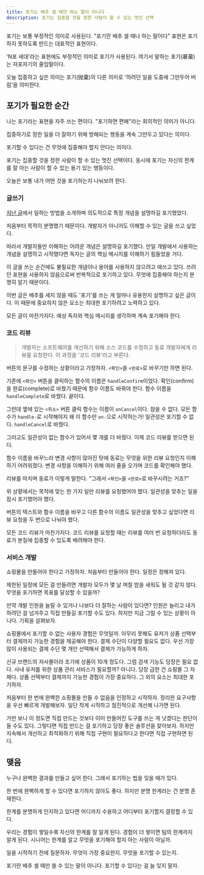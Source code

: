```yaml
---
title: 포기는 배추 셀 때만 하는 말이 아니다
description: 포기는 집중할 것을 정한 사람이 할 수 있는 멋진 선택
---
```


포기는 보통 부정적인 의미로 사용된다. "포기란 배추 셀 때나 하는 말이다" 표현은 포기하지 못하도록 만드는 대표적인 표현이다.

'N포 세대'라는 표현에도 부정적인 의미로 포기가 사용된다. 여기서 말하는 포기(暴棄)는 자포자기의 줄임말이다.

오늘 집중하고 싶은 의미는 포기(抛棄)의 다른 의미로 '하려던 일을 도중에 그만두어 버림'을 의미한다.

## 포기가 필요한 순간

나는 포기라는 표현을 자주 쓰는 편이다. "포기하면 편해"라는 회의적인 의미가 아니다.

집중하기로 정한 일을 더 잘하기 위해 방해되는 행동을 계속 그만두고 있다는 의미다.

포기할 수 있다는 건 무엇에 집중해야 할지 안다는 의미다.

포기는 집중할 것을 정한 사람이 할 수 있는 멋진 선택이다. 동시에 포기는 자신의 한계를 잘 아는 사람이 할 수 있는 용기 있는 행동이다.

오늘은 보통 내가 어떤 것을 포기하는지 나눠보려 한다.

### 글쓰기

[지난 글](/2022/three-queues-management)에서 일하는 방법을 소개하며 의도적으로 특정 개념을 설명하길 포기했었다.

처음부터 목적이 분명했기 때문이다. 개발자가 아니어도 이해할 수 있는 글을 쓰고 싶었다.

따라서 개발자들만 이해하는 어려운 개념은 설명하길 포기했다. 만일 개발에서 사용하는 개념을 설명하고 시작했다면 독자는 글의 핵심 메시지를 이해하기 힘들었을 거다.

이 글을 쓰는 순간에도 불필요한 개념이나 용어를 사용하지 않으려고 애쓰고 있다. 쓰려던 표현을 사용하지 않음으로써 반복적으로 포기하고 있다. 무엇에 집중해야 하는지 분명히 알기 때문이다.

이번 글은 배추를 세지 않을 때도 '포기'를 쓰는 게 얼마나 유용한지 설명하고 싶은 글이다. 이 때문에 중요하지 않은 요소는 최대한 포기하려고 노력하고 있다.

모든 글이 마찬가지다. 예상 독자와 핵심 메시지를 생각하며 계속 포기해야 한다.

### 코드 리뷰

> 개발자는 소프트웨어를 개선하기 위해 소스 코드를 수정하고 동료 개발자에게 리뷰를 요청한다. 이 과정을 '코드 리뷰'라고 부른다.

버튼의 문구를 수정하는 상황이라고 가정하자. `<확인>`을 `<완료>`로 바꾸기만 하면 된다.

기존에 `<확인>` 버튼을 클릭하는 함수의 이름은 `handleConfirm`이었다. 확인(confirm)을 완료(complete)로 바꿨기 때문에 함수 이름도 바꿔야 한다. 함수 이름을 `handleComplete`로 바꿨다. 끝이다.

그런데 옆에 있는 `<취소>` 버튼 클릭 함수는 이름이 `onCancel`이다. 참을 수 없다. 모든 함수가 `handle-`로 시작해야지 왜 이 함수만 `on-`으로 시작하는가! 일관성은 포기할 수 없다. `handleCancel`로 바꿨다.

그러고도 일관성이 없는 함수가 있어서 몇 개를 더 바꿨다. 이제 코드 리뷰를 받으면 된다.

함수 이름을 바꾸느라 변경 사항이 많아진 탓에 동료는 무엇을 위한 리뷰 요청인지 이해하기 어려워졌다. 변경 사항을 이해하기 위해 여러 줄을 오가며 코드를 확인해야 했다.

리뷰를 마치며 동료가 이렇게 말한다. "그래서 `<확인>`을 `<완료>`로 바꾸시려는 거죠?"

위 상황에서는 목적에 맞는 한 가지 일만 리뷰를 요청했어야 했다. 일관성을 맞추는 일을 잠시 포기했어야 했다.

버튼의 텍스트와 함수 이름을 바꾸고 다른 함수의 이름도 일관성을 맞추고 싶었다면 리뷰 요청을 두 번으로 나눠야 했다.

모든 코드 리뷰가 마찬가지다. 코드 리뷰를 요청할 때는 리뷰를 여러 번 요청하더라도 동료가 본질에 집중할 수 있도록 배려해야 한다.

### 서비스 개발

쇼핑몰을 만들어야 한다고 가정하자. 처음부터 만들어야 한다. 일정은 정해져 있다.

제한된 일정에 모든 걸 만들려면 개발자 모두가 몇 날 며칠 밤을 새워도 될 것 같지 않다. 무엇을 포기하면 목표를 달성할 수 있을까?

만약 개발 인원을 늘릴 수 있거나 나보다 더 잘하는 사람이 있다면? 인원은 늘리고 내가 하려던 걸 넘겨주고 직접 만들길 포기할 수도 있다. 하지만 지금 그럴 수 있는 상황이 아니다. 기획을 살펴보자.

쇼핑몰에서 포기할 수 없는 사용자 경험은 무엇일까. 아무리 못해도 유저가 상품 선택부터 결제까지 가능한 경험을 제공해야 한다. 결제 수단이 다양할 필요도 없다. 우선 가장 많이 사용되는 결제 수단 몇 개만 선택해서 결제가 가능하게 하자.

신규 브랜드의 자사몰이라 초기에 상품이 10개 정도다. 그럼 검색 기능도 당장은 필요 없다. 사내 유저를 위한 상품 관리 서비스가 필요할까? 아니다. 당장 급한 건 쇼핑몰 그 자체다. 상품 선택부터 결제까지 가능한 경험이 가장 중요하다. 그 외의 요소는 최대한 포기하자.

처음부터 한 번에 완벽한 쇼핑몰을 만들 수 없음을 인정하고 시작하자. 정리한 요구사항을 우선 빠르게 개발해보자. 일단 작게 시작하고 점진적으로 개선해 나가면 된다.

가만 보니 이 정도면 직접 만드는 것보다 이미 만들어진 도구를 쓰는 게 낫겠다는 판단이 들 수도 있다. 그렇다면 직접 만드는 걸 포기하고 당장 좋은 솔루션을 찾아보자. 하지만 지속해서 개선하고 최적화하기 위해 직접 구현이 필요하다고 한다면 직접 구현하면 된다.

## 맺음

누구나 완벽한 결과를 만들고 싶어 한다. 그래서 포기하는 법을 잊을 때가 있다.

한 번에 완벽하게 할 수 있다면 포기하지 않아도 좋다. 하지만 분명 한계라는 건 분명 존재한다.

한계를 분명하게 인지하고 있다면 어디까지 수용하고 어디부터 포기할지 결정할 수 있다.

우리는 경험이 쌓일수록 자신의 한계를 잘 알게 된다. 경험이 더 쌓이면 팀의 한계까지 알게 된다. 시니어는 한계를 알고 무엇을 포기해야 할지 아는 사람이 아닐까.

일을 시작하기 전에 질문하자. 무엇이 가장 중요한지. 무엇을 포기할 수 있는지.

포기란 배추 셀 때만 쓸 수 있는 말이 아니다. 포기할 수 있다는 걸 늘 잊지 말자.
